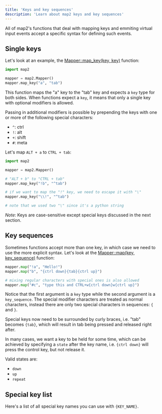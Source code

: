 ```yaml
---
title: 'Keys and key sequences'
description: 'Learn about map2 keys and key sequences'
---
```



All of map2's functions that deal with mapping keys and emmiting virtual input events accept
a specific syntax for defining such events.

## Single keys

Let's look at an example, the [Mapper::map_key(key, key)](/map2/en/api/mapper) function:

```python
import map2

mapper = map2.Mapper()
mapper.map_key("a", "tab")
```

This function maps the "a" key to the "tab" key and expects a `key` type for both sides.
When functions expect a `key`, it means that only a single key with optional modifiers is allowed.

Passing in additional modifiers is possible by prepending the keys with one or more of the following special
characters:

- `^`: ctrl
- `!`: alt
- `+`: shift
- `#`: meta

Let's map `ALT + a` to `CTRL + tab`:

```python
import map2

mapper = map2.Mapper()

# "ALT + b" to "CTRL + tab"
mapper.map_key("!b", "^tab")

# if we want to map the "!" key, we need to escape it with "\"
mapper.map_key("\\!", "^tab")

# note that we used two "\" since it's a python string
```

*Note*: Keys are case-sensitive except special keys discussed in the next section.


## Key sequences

Sometimes functions accept more than one key, in which case we need to use the more explicit syntax.
Let's look at the [Mapper::map(key, key_sequence)](/map2/en/api/mapper) function:

```python
mapper.map("!a", "Hello!")
mapper.map("b", "{ctrl down}{tab}{ctrl up}")

# mixing regular characters with special ones is also allowed
mapper.map("#c", "type this and CTRL+w{ctrl down}w{ctrl up}")
```

Notice that the first argument is a `key` type while the second argument is a `key_sequence`.
The special modifier characters are treated as normal characters, instead there are only two
special characters in sequences: `{` and `}`.

Special keys now need to be surrounded by curly braces, i.e. "tab" becomes `{tab}`, which
will result in tab being pressed and released right after.

In many cases, we want a key to be held for some time, which can be achieved by specifying a
`state` after the key name, i.e. `{ctrl down}` will press the control key, but not release it.

Valid states are:
- `down`
- `up`
- `repeat`


## Special key list

Here's a list of all special key names you can use with `{KEY_NAME}`.

<ValidKeysTable />
